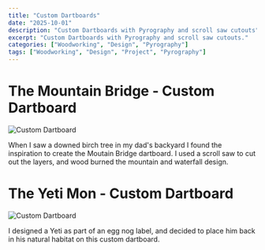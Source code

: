 ```yaml
---
title: "Custom Dartboards"
date: "2025-10-01"
description: "Custom Dartboards with Pyrography and scroll saw cutouts"
excerpt: "Custom Dartboards with Pyrography and scroll saw cutouts."
categories: ["Woodworking", "Design", "Pyrography"]
tags: ["Woodworking", "Design", "Project", "Pyrography"]
---
```

# The Mountain Bridge - Custom Dartboard
![Custom Dartboard](../../assets/blogImg/woodworking/DartBoard-TheBridge.png)

When I saw a downed birch tree in my dad's backyard I found the inspiration to create the Moutain Bridge dartboard. 
I used a scroll saw to cut out the layers, and wood burned the mountain and waterfall design. 

# The Yeti Mon - Custom Dartboard
![Custom Dartboard](../../assets/blogImg/woodworking/DartBoard-YetiMon.png)

I designed a Yeti as part of an egg nog label, and decided to place him back in his natural habitat on this custom dartboard.  



